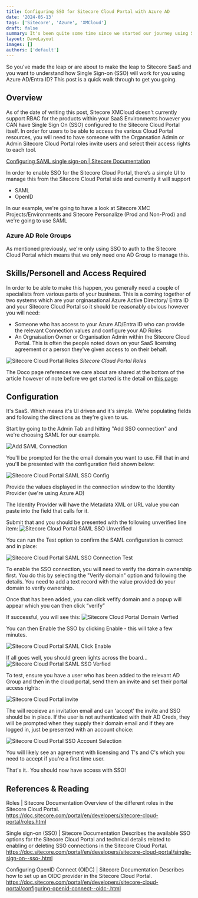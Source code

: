 ```yaml
---
title: Configuring SSO for Sitecore Cloud Portal with Azure AD
date: '2024-05-13'
tags: ['Sitecore', 'Azure', 'XMCloud']
draft: false
summary: It's been quite some time since we started our journey using Sitecore 8.2 and Azure PaaS. There has been no small amount of experimentation, failings and most importantly, learnings as we worked towards an automated build and release pipeline using VSTS so I thought I would take the opportunity at long last to share some of my experiences.
layout: DaveLayout
images: []
authors: ['default']
---
```


So you've made the leap or are about to make the leap to Sitecore SaaS and you want to understand how Single Sign-on (SSO) will work for you using Azure AD/Entra ID? This post is a quick walk through to get you going.

## Overview
As of the date of writing this post, Sitecore XMCloud doesn't currently support RBAC for the products within your SaaS Environments however you CAN have Single Sign On (SSO) configured to the Sitecore Cloud Portal itself. In order for users to be able to access the various Cloud Portal resources, you will need to have someone with the Organsation Admin or Admin Sitecore Cloud Portal roles invite users and select their access rights to each tool.

[Configuring SAML single sign-on | Sitecore Documentation](https://doc.sitecore.com/portal/en/developers/sitecore-cloud-portal/configuring-saml-single-sign-on.html)

In order to enable SSO for the Sitecore Cloud Portal, there’s a simple UI to manage this from the Sitecore Cloud Portal side and currently it will support

- SAML
- OpenID

In our example, we're going to have a look at Sitecore XMC Projects/Environments and Sitecore Personalize (Prod and Non-Prod) and we're going to use SAML

### Azure AD Role Groups
As mentioned previously, we're only using SSO to auth to the Sitecore Cloud Portal which means that we only need one AD Group to manage this.


## Skills/Personell and Access Required

In order to be able to make this happen, you generally need a couple of specialists from various parts of your business. This is a coming together of two systems which are your orginasational Azure Active Directory/ Entra ID and your Sitecore Cloud Portal so it should be reasonably obvious however you will need:

- Someone who has access to your Azure AD/Entra ID who can provide the relevant Connection values and configure your AD Roles
- An Orgnaisation Owner or Organisation Admin within the Sitecore Cloud Portal. This is often the people noted down on your SaaS licensing agreement or a person they've given access to on their behalf.

![Sitecore Cloud Portal Roles](/static/images/posts/2024/configuring-sitecore-cloud-portal-with-azure-ad-sso/image.png "Sitecore Cloud Portal Roles")
*Sitecore Cloud Portal Roles*

The Doco page references we care about are shared at the bottom of the article however of note before we get started is the detail on [this page](https://doc.sitecore.com/portal/en/developers/sitecore-cloud-portal/roles.html):

## Configuration

It's SaaS. Which means it's UI driven and it's simple. We're populating fields and following the directions as they're given to us.

Start by going to the Admin Tab and hitting "Add SSO connection" and we're choosing SAML for our example.

![Add SAML Connection](/static/images/posts/2024/configuring-sitecore-cloud-portal-with-azure-ad-sso/Add_Connection.jpg "Add SAML Connection")

You'll be prompted for the the email domain you want to use. Fill that in and you'll be presented with the configuration field shown below:

![Sitecore Cloud Portal SAML SSO Config](/static/images/posts/2024/configuring-sitecore-cloud-portal-with-azure-ad-sso/Connection_Settings.png "Sitecore Cloud Portal SAML SSO Config")

Provide the values displayed in the connection window to the Identity Provider (we're using Azure AD)

The Identity Provider will have the Metadata XML or URL value you can paste into the field that calls for it.

Submit that and you should be presented with the following unverified line item:
![Sitecore Cloud Portal SAML SSO Unverified](/static/images/posts/2024/configuring-sitecore-cloud-portal-with-azure-ad-sso/SSO_Unverified.png "Sitecore Cloud Portal SAML SSO Unverified")

You can run the Test option to confirm the SAML configuration is correct and in place:

![Sitecore Cloud Portal SAML SSO Connection Test](/static/images/posts/2024/configuring-sitecore-cloud-portal-with-azure-ad-sso/SSO_Connection_test.png "Sitecore Cloud Portal SAML SSO Connection Test")

To enable the SSO connection, you will need to verify the domain ownership first. You do this by selecting the "Verify domain" option and following the details.
You need to add a text record with the value provided do your domain to verify ownership.

Once that has been added, you can click vefify domain and a popup will appear which you can then click “verify”

If successful, you will see this:
![Sitecore Cloud Portal Domain Verfied](/static/images/posts/2024/configuring-sitecore-cloud-portal-with-azure-ad-sso/Domain_Verified.jpg "Sitecore Cloud Portal Domain Verified")


You can then Enable the SSO by clicking Enable - this will take a few minutes.

![Sitecore Cloud Portal SAML Click Enable](/static/images/posts/2024/configuring-sitecore-cloud-portal-with-azure-ad-sso/Click_Enable.png "Sitecore Cloud Portal SAML Click Enable")

If all goes well, you should green lights across the board...
![Sitecore Cloud Portal SAML SSO Verfied](/static/images/posts/2024/configuring-sitecore-cloud-portal-with-azure-ad-sso/image-1.jpg "Sitecore Cloud Portal SAML SSO Verified")

To test, ensure you have a user who has been added to the relevant AD Group and then in the cloud portal, send them an invite and set their portal access rights:

![Sitecore Cloud Portal invite](/static/images/posts/2024/configuring-sitecore-cloud-portal-with-azure-ad-sso/invite_to_portal.jpg "Sitecore Cloud Portal invite")

The will receieve an invitation email and can ‘accept’ the invite and SSO should be in place. If the user is not authenticated with their AD Creds, they will be prompted when they supply their domain email and if they are logged in, just be presented with an account choice:

![Sitecore Cloud Portal SSO Account Selection](/static/images/posts/2024/configuring-sitecore-cloud-portal-with-azure-ad-sso/SSO_Account_Selection.jpg "Sitecore Cloud Portal SSO account selection")

You will likely see an agreement with licensing and T's and C's which you need to accept if you're a first time user.

That's it.. You should now have access with SSO!

## References & Reading

Roles | Sitecore Documentation
Overview of the different roles in the Sitecore Cloud Portal.
https://doc.sitecore.com/portal/en/developers/sitecore-cloud-portal/roles.html

Single sign-on (SSO) | Sitecore Documentation
Describes the available SSO options for the Sitecore Cloud Portal and technical details related to enabling or deleting SSO connections in the Sitecore Cloud Portal.
https://doc.sitecore.com/portal/en/developers/sitecore-cloud-portal/single-sign-on--sso-.html

Configuring OpenID Connect (OIDC) | Sitecore Documentation
Describes how to set up an OIDC provider in the Sitecore Cloud Portal.
https://doc.sitecore.com/portal/en/developers/sitecore-cloud-portal/configuring-openid-connect--oidc-.html


